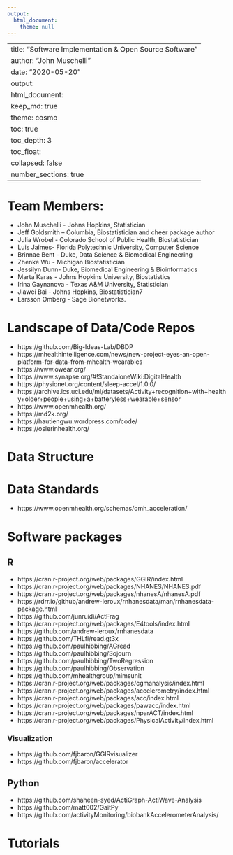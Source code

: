 ```yaml
---
output:
  html_document:
    theme: null
---
```

---
title: "Software Implementation & Open Source Software"
author: "John Muschelli"
date: "2020-05-20"
output: 
  html_document:
    keep_md: true
    theme: cosmo
    toc: true
    toc_depth: 3
    toc_float:
      collapsed: false
    number_sections: true
---



# Team Members:
- John Muschelli - Johns Hopkins, Statistician
- Jeff Goldsmith -- Columbia, Biostatistician and cheer package author
- Julia Wrobel - Colorado School of Public Health, Biostatistician	
- Luis Jaimes- Florida Polytechnic University,  Computer Science
- Brinnae Bent - Duke, Data Science & Biomedical Engineering
- Zhenke Wu - Michigan Biostatistician	
- Jessilyn Dunn- Duke, Biomedical Engineering & Bioinformatics
- Marta Karas - Johns Hopkins University, Biostatistics
- Irina Gaynanova - Texas A&M University, Statistician
- Jiawei Bai - Johns Hopkins, Biostatistician7
- Larsson Omberg - Sage Bionetworks.


# Landscape of Data/Code Repos

- https://github.com/Big-Ideas-Lab/DBDP
- https://mhealthintelligence.com/news/new-project-eyes-an-open-platform-for-data-from-mhealth-wearables
- https://www.owear.org/
- https://www.synapse.org/#!StandaloneWiki:DigitalHealth
- https://physionet.org/content/sleep-accel/1.0.0/
- https://archive.ics.uci.edu/ml/datasets/Activity+recognition+with+healthy+older+people+using+a+batteryless+wearable+sensor
- https://www.openmhealth.org/
- https://md2k.org/
- https://hautiengwu.wordpress.com/code/
- https://oslerinhealth.org/


# Data Structure


# Data Standards
- https://www.openmhealth.org/schemas/omh_acceleration/


# Software packages

## R 
- https://cran.r-project.org/web/packages/GGIR/index.html
- https://cran.r-project.org/web/packages/NHANES/NHANES.pdf
- https://cran.r-project.org/web/packages/nhanesA/nhanesA.pdf
- https://rdrr.io/github/andrew-leroux/rnhanesdata/man/rnhanesdata-package.html
- https://github.com/junruidi/ActFrag
- https://cran.r-project.org/web/packages/E4tools/index.html
- https://github.com/andrew-leroux/rnhanesdata
- https://github.com/THLfi/read.gt3x
- https://github.com/paulhibbing/AGread
- https://github.com/paulhibbing/Sojourn
- https://github.com/paulhibbing/TwoRegression
- https://github.com/paulhibbing/Observation
- https://github.com/mhealthgroup/mimsunit
- https://cran.r-project.org/web/packages/cgmanalysis/index.html
- https://cran.r-project.org/web/packages/accelerometry/index.html
- https://cran.r-project.org/web/packages/acc/index.html
- https://cran.r-project.org/web/packages/pawacc/index.html
- https://cran.r-project.org/web/packages/nparACT/index.html
- https://cran.r-project.org/web/packages/PhysicalActivity/index.html

### Visualization
- https://github.com/fjbaron/GGIRvisualizer
- https://github.com/fjbaron/accelerator

## Python
- https://github.com/shaheen-syed/ActiGraph-ActiWave-Analysis
- https://github.com/matt002/GaitPy
- https://github.com/activityMonitoring/biobankAccelerometerAnalysis/

# Tutorials



